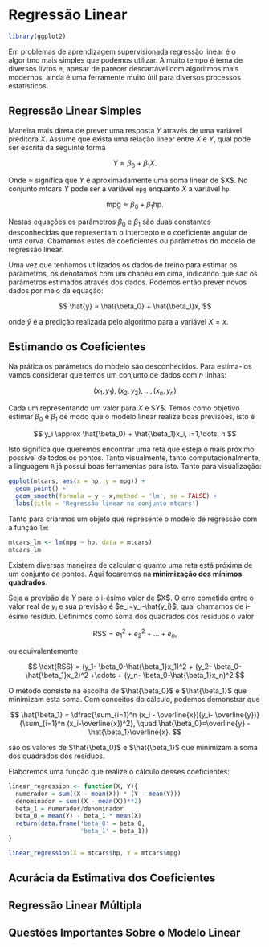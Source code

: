 # Regressão Linear

```r
library(ggplot2)
```

Em problemas de aprendizagem supervisionada regressão linear é o algoritmo mais simples que podemos utilizar. A muito tempo é tema de diversos livros e, apesar de parecer descartável com algoritmos mais modernos, ainda é uma ferramente muito útil para diversos processos estatísticos.

## Regressão Linear Simples

Maneira mais direta de prever uma resposta $Y$ através de uma variável preditora $X$. Assume que exista uma relação linear entre $X$ e $Y$, qual pode ser escrita da seguinte forma

$$
Y \approx \beta_0 + \beta_1 X.
$$

Onde $\approx$ significa que $Y$ é aproximadamente uma soma linear de \$X\$. No conjunto mtcars $Y$ pode ser a variável `mpg` enquanto $X$ a variável `hp`.

$$
\text{mpg} \approx \beta_0 + \beta_1 \text{hp}.
$$

Nestas equações os parâmetros $\beta_0$ e $\beta_1$ são duas constantes desconhecidas que representam o intercepto e o coeficiente angular de uma curva. Chamamos estes de coeficientes ou parâmetros do modelo de regressão linear.

Uma vez que tenhamos utilizados os dados de treino para estimar os parâmetros, os denotamos com um chapéu em cima, indicando que são os parâmetros estimados através dos dados. Podemos então prever novos dados por meio da equação:

$$
\hat{y} = \hat{\beta_0} + \hat{\beta_1}x,
$$

onde $\hat{y}$ é a predição realizada pelo algoritmo para a variável $X=x$.

## Estimando os Coeficientes

Na prática os parâmetros do modelo são desconhecidos. Para estíma-los vamos considerar que temos um conjunto de dados com $n$ linhas:

$$
(x_1, y_1), (x_2, y_2), \dots, (x_n, y_n)
$$

Cada um representando um valor para $X$ e \$Y\$. Temos como objetivo estimar $\beta_0$ e $\beta_1$ de modo que o modelo linear realize boas previsões, isto é

$$
y_i \approx \hat{\beta_0} + \hat{\beta_1}x_i, i=1,\dots, n
$$

Isto significa que queremos encontrar uma reta que esteja o mais próximo possível de todos os pontos. Tanto visualmente, tanto computacionalmente, a linguagem `R` já possui boas ferramentas para isto. Tanto para visualização:

```r
ggplot(mtcars, aes(x = hp, y = mpg)) +
  geom_point() +
  geom_smooth(formula = y ~ x,method = 'lm', se = FALSE) +
  labs(title = 'Regressão linear no conjunto mtcars')
```

Tanto para criarmos um objeto que represente o modelo de regressão com a função `lm`:

```r
mtcars_lm <- lm(mpg ~ hp, data = mtcars)
mtcars_lm
```

Existem diversas maneiras de calcular o quanto uma reta está próxima de um conjunto de pontos. Aqui focaremos na **minimização dos mínimos quadrados**.

Seja a previsão de $Y$ para o i-ésimo valor de \$X\$. O erro cometido entre o valor real de $y_i$ e sua previsão é $e_i=y_i-\hat{y_i}$, qual chamamos de i-ésimo resíduo. Definimos como soma dos quadrados dos resíduos o valor

$$
\text{RSS} = e_1^2+e_2^2+\dots + e_n,
$$

ou equivalentemente

$$
\text{RSS} = (y_1- \beta_0-\hat{\beta_1}x_1)^2 + (y_2- \beta_0-\hat{\beta_1}x_2)^2 +\cdots + (y_n- \beta_0-\hat{\beta_1}x_n)^2
$$

O método consiste na escolha de $\hat{\beta_0}$ e $\hat{\beta_1}$ que minimizam esta soma. Com conceitos do cálculo, podemos demonstrar que

$$
\hat{\beta_1} = \dfrac{\sum_{i=1}^n (x_i - \overline{x})(y_i- \overline{y})}{\sum_{i=1}^n (x_i-\overline{x})^2}, \quad \hat{\beta_0}=\overline{y} - \hat{\beta_1}\overline{x}.
$$

são os valores de $\hat{\beta_0}$ e $\hat{\beta_1}$ que minimizam a soma dos quadrados dos resíduos.

Elaboremos uma função que realize o cálculo desses coeficientes:

```r
linear_regression <- function(X, Y){
  numerador = sum((X - mean(X)) * (Y - mean(Y)))
  denominador = sum((X - mean(X))**2) 
  beta_1 = numerador/denominador
  beta_0 = mean(Y) - beta_1 * mean(X)
  return(data.frame('beta_0' = beta_0,
                    'beta_1' = beta_1))
}

linear_regression(X = mtcars$hp, Y = mtcars$mpg)
```

## Acurácia da Estimativa dos Coeficientes


## Regressão Linear Múltipla


## Questões Importantes Sobre o Modelo Linear





